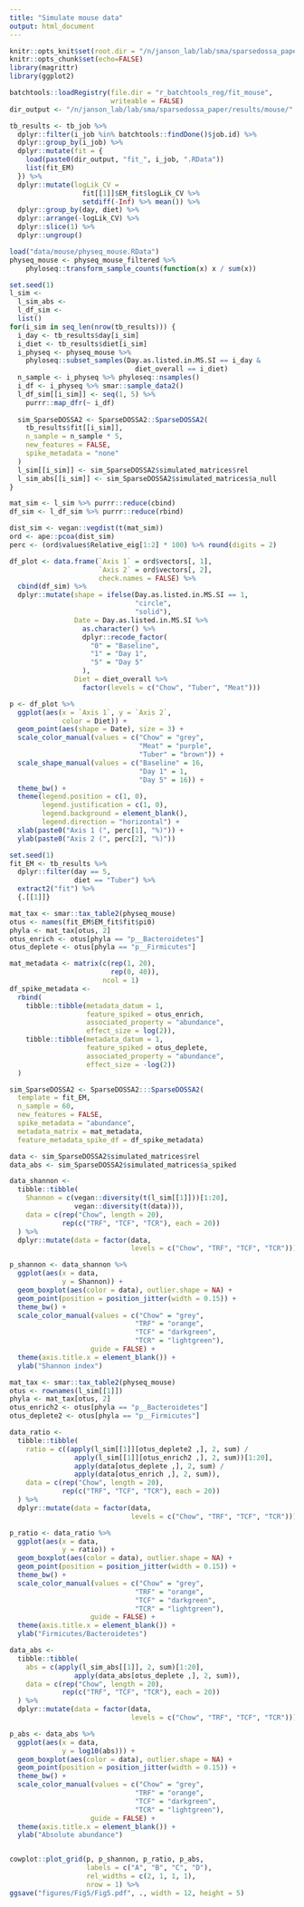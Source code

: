 ```yaml
---
title: "Simulate mouse data"
output: html_document
---
```


```r
knitr::opts_knit$set(root.dir = "/n/janson_lab/lab/sma/sparsedossa_paper/")
knitr::opts_chunk$set(echo=FALSE)
library(magrittr)
library(ggplot2)
```

```r
batchtools::loadRegistry(file.dir = "r_batchtools_reg/fit_mouse", 
                         writeable = FALSE)
dir_output <- "/n/janson_lab/lab/sma/sparsedossa_paper/results/mouse/"

tb_results <- tb_job %>% 
  dplyr::filter(i_job %in% batchtools::findDone()$job.id) %>% 
  dplyr::group_by(i_job) %>% 
  dplyr::mutate(fit = {
    load(paste0(dir_output, "fit_", i_job, ".RData"))
    list(fit_EM)
  }) %>% 
  dplyr::mutate(logLik_CV = 
                  fit[[1]]$EM_fit$logLik_CV %>% 
                  setdiff(-Inf) %>% mean()) %>% 
  dplyr::group_by(day, diet) %>% 
  dplyr::arrange(-logLik_CV) %>% 
  dplyr::slice(1) %>% 
  dplyr::ungroup()

load("data/mouse/physeq_mouse.RData")
physeq_mouse <- physeq_mouse_filtered %>% 
    phyloseq::transform_sample_counts(function(x) x / sum(x))

set.seed(1)
l_sim <- 
  l_sim_abs <- 
  l_df_sim <- 
  list()
for(i_sim in seq_len(nrow(tb_results))) {
  i_day <- tb_results$day[i_sim]
  i_diet <- tb_results$diet[i_sim]
  i_physeq <- physeq_mouse %>% 
    phyloseq::subset_samples(Day.as.listed.in.MS.SI == i_day &
                               diet_overall == i_diet)
  n_sample <- i_physeq %>% phyloseq::nsamples()
  i_df <- i_physeq %>% smar::sample_data2()
  l_df_sim[[i_sim]] <- seq(1, 5) %>% 
    purrr::map_dfr(~ i_df)
  
  sim_SparseDOSSA2 <- SparseDOSSA2::SparseDOSSA2(
    tb_results$fit[[i_sim]],
    n_sample = n_sample * 5,
    new_features = FALSE,
    spike_metadata = "none"
  )
  l_sim[[i_sim]] <- sim_SparseDOSSA2$simulated_matrices$rel
  l_sim_abs[[i_sim]] <- sim_SparseDOSSA2$simulated_matrices$a_null
}

mat_sim <- l_sim %>% purrr::reduce(cbind)
df_sim <- l_df_sim %>% purrr::reduce(rbind)

dist_sim <- vegan::vegdist(t(mat_sim))
ord <- ape::pcoa(dist_sim)
perc <- (ord$values$Relative_eig[1:2] * 100) %>% round(digits = 2)

df_plot <- data.frame(`Axis 1` = ord$vectors[, 1],
                      `Axis 2` = ord$vectors[, 2],
                      check.names = FALSE) %>% 
  cbind(df_sim) %>% 
  dplyr::mutate(shape = ifelse(Day.as.listed.in.MS.SI == 1,
                               "circle",
                               "solid"),
                Date = Day.as.listed.in.MS.SI %>% 
                  as.character() %>% 
                  dplyr::recode_factor(
                    "0" = "Baseline",
                    "1" = "Day 1",
                    "5" = "Day 5"
                  ),
                Diet = diet_overall %>% 
                  factor(levels = c("Chow", "Tuber", "Meat")))

p <- df_plot %>% 
  ggplot(aes(x = `Axis 1`, y = `Axis 2`, 
             color = Diet)) +
  geom_point(aes(shape = Date), size = 3) +
  scale_color_manual(values = c("Chow" = "grey",
                                "Meat" = "purple",
                                "Tuber" = "brown")) +
  scale_shape_manual(values = c("Baseline" = 16,
                                "Day 1" = 1,
                                "Day 5" = 16)) +
  theme_bw() +
  theme(legend.position = c(1, 0),
        legend.justification = c(1, 0),
        legend.background = element_blank(),
        legend.direction = "horizontal") +
  xlab(paste0("Axis 1 (", perc[1], "%)")) +
  ylab(paste0("Axis 2 (", perc[2], "%)")) 

```

```r
set.seed(1)
fit_EM <- tb_results %>% 
  dplyr::filter(day == 5,
                diet == "Tuber") %>% 
  extract2("fit") %>% 
  {.[[1]]}

mat_tax <- smar::tax_table2(physeq_mouse)
otus <- names(fit_EM$EM_fit$fit$pi0)
phyla <- mat_tax[otus, 2]
otus_enrich <- otus[phyla == "p__Bacteroidetes"]
otus_deplete <- otus[phyla == "p__Firmicutes"]

mat_metadata <- matrix(c(rep(1, 20),
                         rep(0, 40)),
                       ncol = 1)
df_spike_metadata <-
  rbind(
    tibble::tibble(metadata_datum = 1,
                   feature_spiked = otus_enrich,
                   associated_property = "abundance",
                   effect_size = log(2)),
    tibble::tibble(metadata_datum = 1,
                   feature_spiked = otus_deplete,
                   associated_property = "abundance",
                   effect_size = -log(2))
  )

sim_SparseDOSSA2 <- SparseDOSSA2:::SparseDOSSA2(
  template = fit_EM,
  n_sample = 60,
  new_features = FALSE,
  spike_metadata = "abundance",
  metadata_matrix = mat_metadata,
  feature_metadata_spike_df = df_spike_metadata)

data <- sim_SparseDOSSA2$simulated_matrices$rel
data_abs <- sim_SparseDOSSA2$simulated_matrices$a_spiked

data_shannon <- 
  tibble::tibble(
    Shannon = c(vegan::diversity(t(l_sim[[1]]))[1:20],
                vegan::diversity(t(data))),
    data = c(rep("Chow", length = 20),
             rep(c("TRF", "TCF", "TCR"), each = 20))
  ) %>% 
  dplyr::mutate(data = factor(data, 
                              levels = c("Chow", "TRF", "TCF", "TCR")))

p_shannon <- data_shannon %>% 
  ggplot(aes(x = data, 
             y = Shannon)) +
  geom_boxplot(aes(color = data), outlier.shape = NA) +
  geom_point(position = position_jitter(width = 0.15)) +
  theme_bw() +
  scale_color_manual(values = c("Chow" = "grey",
                               "TRF" = "orange",
                               "TCF" = "darkgreen",
                               "TCR" = "lightgreen"),
                    guide = FALSE) +
  theme(axis.title.x = element_blank()) +
  ylab("Shannon index")

mat_tax <- smar::tax_table2(physeq_mouse)
otus <- rownames(l_sim[[1]])
phyla <- mat_tax[otus, 2]
otus_enrich2 <- otus[phyla == "p__Bacteroidetes"]
otus_deplete2 <- otus[phyla == "p__Firmicutes"]

data_ratio <- 
  tibble::tibble(
    ratio = c((apply(l_sim[[1]][otus_deplete2 ,], 2, sum) / 
                apply(l_sim[[1]][otus_enrich2 ,], 2, sum))[1:20],
                apply(data[otus_deplete ,], 2, sum) / 
                apply(data[otus_enrich ,], 2, sum)),
    data = c(rep("Chow", length = 20),
             rep(c("TRF", "TCF", "TCR"), each = 20))
  ) %>% 
  dplyr::mutate(data = factor(data, 
                              levels = c("Chow", "TRF", "TCF", "TCR")))

p_ratio <- data_ratio %>% 
  ggplot(aes(x = data, 
             y = ratio)) +
  geom_boxplot(aes(color = data), outlier.shape = NA) +
  geom_point(position = position_jitter(width = 0.15)) +
  theme_bw() +
  scale_color_manual(values = c("Chow" = "grey",
                               "TRF" = "orange",
                               "TCF" = "darkgreen",
                               "TCR" = "lightgreen"),
                    guide = FALSE) +
  theme(axis.title.x = element_blank()) +
  ylab("Firmicutes/Bacteroidetes")

data_abs <- 
  tibble::tibble(
    abs = c(apply(l_sim_abs[[1]], 2, sum)[1:20],
                apply(data_abs[otus_deplete ,], 2, sum)),
    data = c(rep("Chow", length = 20),
             rep(c("TRF", "TCF", "TCR"), each = 20))
  ) %>% 
  dplyr::mutate(data = factor(data, 
                              levels = c("Chow", "TRF", "TCF", "TCR")))

p_abs <- data_abs %>% 
  ggplot(aes(x = data, 
             y = log10(abs))) +
  geom_boxplot(aes(color = data), outlier.shape = NA) +
  geom_point(position = position_jitter(width = 0.15)) +
  theme_bw() +
  scale_color_manual(values = c("Chow" = "grey",
                               "TRF" = "orange",
                               "TCF" = "darkgreen",
                               "TCR" = "lightgreen"),
                    guide = FALSE) +
  theme(axis.title.x = element_blank()) +
  ylab("Absolute abundance")


cowplot::plot_grid(p, p_shannon, p_ratio, p_abs,
                   labels = c("A", "B", "C", "D"),
                   rel_widths = c(2, 1, 1, 1),
                   nrow = 1) %>% 
ggsave("figures/Fig5/Fig5.pdf", ., width = 12, height = 5)
```